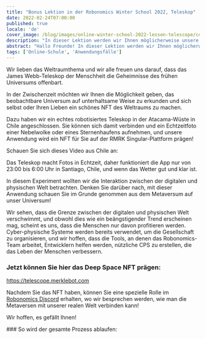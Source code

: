 ```yaml
---
title: "Bonus Lektion in der Robonomics Winter School 2022, Teleskop"
date: 2022-02-24T07:00:00
published: true
locale: 'de'
cover_image: /blog/images/online-winter-school-2022-lesson-telescope/cover.jpg
description: "In dieser Lektion werden wir Ihnen möglicherweise unsere bisher inspirierendste App zeigen. Wir lieben das Weltraumthema und wir alle freuen uns darauf, dass das James Webb-Teleskop der Menschheit die Geheimnisse des frühen Universums offenbart."
abstract: "Hallo Freunde! In dieser Lektion werden wir Ihnen möglicherweise unsere bisher inspirierendste App zeigen."
tags: ['Online-Schule', 'Anwendungsfälle']
---
```


<PostExpiredInfo/>

Wir lieben das Weltraumthema und wir alle freuen uns darauf, dass das James Webb-Teleskop der Menschheit die Geheimnisse des frühen Universums offenbart.

In der Zwischenzeit möchten wir Ihnen die Möglichkeit geben, das beobachtbare Universum auf unterhaltsame Weise zu erkunden und sich selbst oder Ihren Lieben ein schönes NFT des Weltraums zu machen.

Dazu haben wir ein echtes robotisiertes Teleskop in der Atacama-Wüste in Chile angeschlossen. Sie können sich damit verbinden und ein Echtzeitfoto einer Nebelwolke oder eines Sternenhaufens aufnehmen, und unsere Anwendung wird ein NFT für Sie auf der RMRK Singular-Plattform prägen!

Schauen Sie sich dieses Video aus Chile an:

<YouTube id="https://youtu.be/Up8hESnXnaY" posterQuality="max" />

Das Teleskop macht Fotos in Echtzeit, daher funktioniert die App nur von 23:00 bis 6:00 Uhr in Santiago, Chile, und wenn das Wetter gut und klar ist.

In diesem Experiment wollten wir die Interaktion zwischen der digitalen und physischen Welt betrachten. Denken Sie darüber nach, mit dieser Anwendung schauen Sie im Grunde genommen aus dem Metaversum auf unser Universum!

Wir sehen, dass die Grenze zwischen der digitalen und physischen Welt verschwimmt, und obwohl dies wie ein beängstigender Trend erscheinen mag, scheint es uns, dass die Menschen nur davon profitieren werden. Cyber-physische Systeme werden bereits verwendet, um die Gesellschaft zu organisieren, und wir hoffen, dass die Tools, an denen das Robonomics-Team arbeitet, Entwicklern helfen werden, nützliche CPS zu erstellen, die das Leben der Menschen verbessern.

<TextCard>

### Jetzt können Sie hier das Deep Space NFT prägen:

https://telescope.merklebot.com

Nachdem Sie das NFT haben, können Sie eine spezielle Rolle im [Robonomics Discord](https://discord.gg/JpaN2XAmqY) erhalten, wo wir besprechen werden, wie man die Metaversen mit unserer realen Welt verbinden kann!

Wir hoffen, es gefällt Ihnen!

</TextCard>

<TextCard>
### So wird der gesamte Prozess ablaufen:

<YouTube id="https://youtu.be/q7yaqlmrzZs" posterQuality="max"/>
</TextCard>